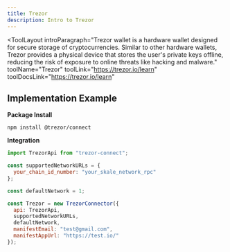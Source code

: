 ```yaml
---
title: Trezor
description: Intro to Trezor
---
```


<ToolLayout
    introParagraph="Trezor wallet is a hardware wallet designed for secure storage of cryptocurrencies. Similar to other hardware wallets, Trezor provides a physical device that stores the user's private keys offline, reducing the risk of exposure to online threats like hacking and malware."
    toolName="Trezor"
    toolLink="https://trezor.io/learn"
    toolDocsLink="https://trezor.io/learn"
>

## Implementation Example

**Package Install**
```shell
npm install @trezor/connect
```
**Integration**
````javascript
import TrezorApi from "trezor-connect";

const supportedNetworkURLs = {
  your_chain_id_number: "your_skale_network_rpc"
};

const defaultNetwork = 1;

const Trezor = new TrezorConnector({
  api: TrezorApi,
  supportedNetworkURLs,
  defaultNetwork,
  manifestEmail: "test@gmail.com",
  manifestAppUrl: "https://test.io/"
});
````

</ToolLayout>
